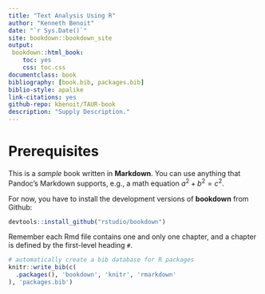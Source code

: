 ```yaml
---
title: "Text Analysis Using R"
author: "Kenneth Benoit"
date: "`r Sys.Date()`"
site: bookdown::bookdown_site
output: 
 bookdown::html_book:
    toc: yes
    css: toc.css
documentclass: book
bibliography: [book.bib, packages.bib]
biblio-style: apalike
link-citations: yes
github-repo: kbenoit/TAUR-book
description: "Supply Description."
---
```


# Prerequisites

This is a _sample_ book written in **Markdown**. You can use anything that Pandoc's Markdown supports, e.g., a math equation $a^2 + b^2 = c^2$.

For now, you have to install the development versions of **bookdown** from Github:

```r
devtools::install_github("rstudio/bookdown")
```

Remember each Rmd file contains one and only one chapter, and a chapter is defined by the first-level heading `#`.

```r
# automatically create a bib database for R packages
knitr::write_bib(c(
  .packages(), 'bookdown', 'knitr', 'rmarkdown'
), 'packages.bib')
```
